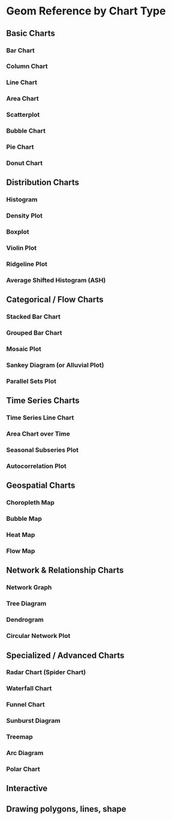 # Geom Reference by Chart Type {#sec-summary}




## Basic Charts

### Bar Chart

### Column Chart

### Line Chart

### Area Chart

### Scatterplot

### Bubble Chart

### Pie Chart

### Donut Chart

## Distribution Charts

### Histogram

### Density Plot

### Boxplot

### Violin Plot

### Ridgeline Plot

### Average Shifted Histogram (ASH)

## Categorical / Flow Charts

### Stacked Bar Chart

### Grouped Bar Chart

### Mosaic Plot

### Sankey Diagram (or Alluvial Plot)

### Parallel Sets Plot

## Time Series Charts

### Time Series Line Chart

### Area Chart over Time

### Seasonal Subseries Plot

### Autocorrelation Plot

## Geospatial Charts

### Choropleth Map

### Bubble Map

### Heat Map

### Flow Map

## Network & Relationship Charts

### Network Graph

### Tree Diagram

### Dendrogram

### Circular Network Plot

## Specialized / Advanced Charts

### Radar Chart (Spider Chart)

### Waterfall Chart

### Funnel Chart

### Sunburst Diagram

### Treemap

### Arc Diagram

### Polar Chart

## Interactive

## Drawing polygons, lines, shape
